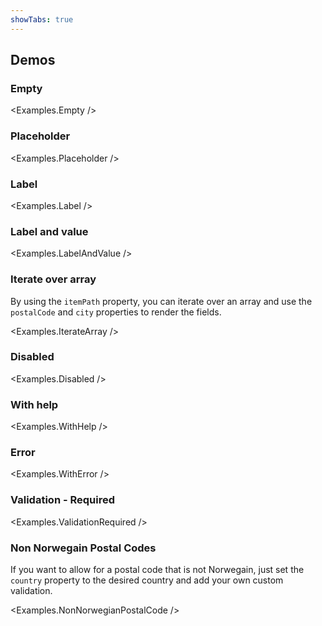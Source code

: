 ```yaml
---
showTabs: true
---
```



## Demos

### Empty

<Examples.Empty />

### Placeholder

<Examples.Placeholder />

### Label

<Examples.Label />

### Label and value

<Examples.LabelAndValue />

### Iterate over array

By using the `itemPath` property, you can iterate over an array and use the `postalCode` and `city` properties to render the fields.

<Examples.IterateArray />

### Disabled

<Examples.Disabled />

### With help

<Examples.WithHelp />

### Error

<Examples.WithError />

### Validation - Required

<Examples.ValidationRequired />

### Non Norwegain Postal Codes

If you want to allow for a postal code that is not Norwegain, just set the `country` property to the desired country and add your own custom validation.

<Examples.NonNorwegianPostalCode />

<VisibleWhenVisualTest>
  <Examples.LongLabel />
</VisibleWhenVisualTest>
